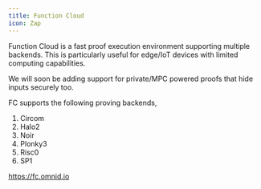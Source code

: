 ```yaml
---
title: Function Cloud
icon: Zap
---
```


Function Cloud is a fast proof execution environment supporting multiple backends. This is particularly useful for edge/IoT devices with limited computing capabilities.

<Callout type="info">
We will soon be adding support for private/MPC powered proofs that hide inputs securely too.
</Callout>

FC supports the following proving backends,
1. Circom
2. Halo2
3. Noir
4. Plonky3
5. Risc0
6. SP1

https://fc.omnid.io

